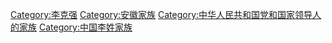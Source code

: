 [[Category:李克强|Category:李克强]]
[[Category:安徽家族|Category:安徽家族]]
[[Category:中华人民共和国党和国家领导人的家族|Category:中华人民共和国党和国家领导人的家族]]
[[Category:中国李姓家族|Category:中国李姓家族]]